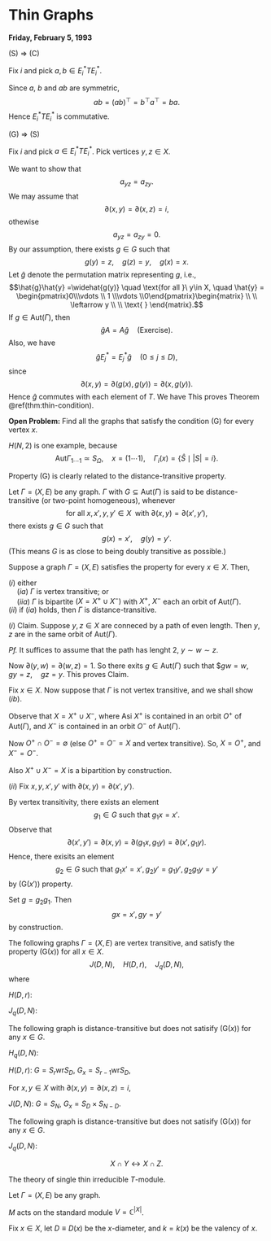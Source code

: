 # Thin Graphs {#lec8}
**Friday, February 5, 1993**

:::{.proof name="Proof of Theorem \@ref(thm:thin-condition) continued"}
| (S) $\Rightarrow$ (C)
Fix $i$ and pick $a, b\in E_i^*TE_i^*$. 

Since $a$, $b$ and $ab$ are symmetric, 
$$ab = (ab)^\top = b^\top a^\top = ba.$$
Hence $E_i^*TE_i^*$ is commutative. 

| (G) $\Rightarrow$ (S)
Fix $i$ and pick $a \in E_i^*TE_i^*$. Pick vertices $y, z\in X$. 

We want to show that 
$$a_{yz} = a_{zy}.$$
We may assume that 
$$\partial(x, y) = \partial(x,z) = i,$$
othewise 
$$a_{yz} = a_{zy} = 0.$$
By our assumption, there exists $g\in G$ such that
$$g(y) = z, \quad g(z) = y, \quad g(x) = x.$$
Let $\hat{g}$ denote the permutation matrix representing $g$, i.e., 
$$\hat{g}\hat{y} =\widehat{g(y)} \quad \text{for all }\ y\in X, \quad \hat{y} = \begin{pmatrix}0\\\vdots \\ 1 \\\vdots \\0\end{pmatrix}\begin{matrix} \\ \\ \leftarrow y \\ \\ \text{ } \end{matrix}.$$
If $g\in \mathrm{Aut}(\Gamma)$, then
$$\hat{g}A = A\hat{g} \quad \text{(Exercise)}.$$
Also, we have 
$$\hat{g}E_j^* = E^*_j\hat{g} \quad (0\leq j\leq D),$$
since 
$$\partial(x,y) = \partial(g(x), g(y)) = \partial(x, g(y)).$$
Hence $\hat{g}$ commutes with each element of $T$. We have
\begin{align}
a_{yz} & = (\hat{g}^{-1}a\hat{g})_{yz}, \quad (\hat{g})_{yz} = \begin{cases} 1 & g(z) = y\\ 0 & \text{else.}\end{cases}\\
& = \sum_{y', z'}(\hat{g}^{-1})_{yy'}a_{y'z'}\hat{g}_{z'z}\\
& \quad (\text{zero except for $g^{-1}(y') = y, \; g(z) = z'$}.)\\
& = a_{g(y)g(z)}\\
& = a_{zy}.
\end{align}
This proves Theorem  \@ref(thm:thin-condition).
:::


**Open Problem:**
Find all the graphs that satisfy the condition (G) for every vertex $x$.

$H(N, 2)$ is one example, because
$$\mathrm{Aut}\Gamma_{1\cdots 1} \simeq S_\Omega, \quad x = (1\cdots 1), \quad \Gamma_i(x) = \{\hat{S} \mid |S| = i\}.$$

Property (G) is clearly related to the distance-transitive property.

:::{.definition}
Let $\Gamma = (X, E)$ be any graph. $\Gamma$ with $G\subseteq \mathrm{Aut}(\Gamma)$ is said to be distance-transitive \index{distance-transitive} (or two-point homogeneous), whenever 
$$\text{for all } x, x', y, y'\in X \; \text{ with } \partial(x,y) = \partial(x',y'),$$ 
there exists $g\in G$ such that
$$g(x) = x',\quad g(y) = y'.$$
(This means $G$ is as close to being doubly transitive as possible.)
:::

:::{.lemma #property-g}
Suppose a graph $\Gamma = (X, E)$ satisfies the property \textrm{(G) = (G($x$))} for every $x\in X$. Then, 

| $(i)$ either
| $\quad (ia)$ $\Gamma$ is vertex transitive; or
| $\quad (iia)$ $\Gamma$ is bipartite $(X = X^+ \cup X^-)$ with $X^+$, $X^-$ each an orbit of $\mathrm{Aut}(\Gamma)$.

| $(ii)$ if $(ia)$ holds, then $\Gamma$ is distance-transitive.
:::

:::{.proof}
$(i)$
Claim. Suppose $y, z\in X$ are conneced by a path of even length. Then $y, z$ are in the same orbit of $\mathrm{Aut}(\Gamma)$.

_Pf._ 
It suffices to assume that the path has lenght $2$, $y \sim w\sim z$. 

Now $\partial(y,w) = \partial(w,z) = 1$. So there exits $g\in \mathrm{Aut}(\Gamma)$ such that 
$$gw = w, \quad gy = z, \quad gz = y.$
This proves Claim.

Fix $x\in X$. Now suppose that $\Gamma$ is not vertex transitive, and we shall show $(ib)$.

Observe that $X = X^+ \cup X^-$, where
\begin{align}
X^+ & = \{y\in X\mid \text{there exists a path of even length connecting $x$ and $y$}\}\\
X^- & = \{y\in X\mid \text{there exists a path of odd length connecting $x$ and $y$}\}
\end{align}
Asi $X^+$ is contained in an orbit $O^+$ of $\mathrm{Aut}(\Gamma)$, and $X^-$ is contained in an orbit $O^-$ of $\mathrm{Aut}(\Gamma)$.

Now $O^+\cap O^- = \emptyset$ (else $O^+ = O^- = X$ and vertex transitive).
So,
$X = O^+$, and $X^- = O^-$. 

Also $X^+ \cup X^- = X$ is a bipartition by construction.

$(ii)$ Fix $x, y, x', y'$ with $\partial(x,y) = \partial(x',y')$. 

By vertex transitivity, there exists an element 
$$g_1\in G \text{ such that } g_1x = x'.$$
Observe that 
$$\partial(x', y') = \partial(x,y) = \partial(g_1x, g_1y) = \partial(x', g_1y).$$
Hence, there exisits an element 
$$g_2\in G \text{ such that } g_1x' = x', g_2y' = g_1y', g_2g_1y = y'$$
by (G($x'$)) property.

Set $g = g_2g_1$. Then 
$$gx = x', gy = y'$$
by construction.
:::

The following graphs $\Gamma = (X, E)$ are vertex transitive, and satisfy the property (G($x$)) for all $x\in X$.
$$J(D, N), \quad H(D, r), \quad J_q(D,N),$$
where 

| $H(D,r)$: 
\begin{align}
X & = \{a_1\cdots a_D\mid a_i\in F, 1\leq i\leq D\}\\
& \quad F: \text{ any set of cardinality $r$}\\
E & = \{xy\mid y, x\in X, \; \text{$x$ and $y$ differ in exactly one coordiate}\}.
\end{align}

| $J_q(D, N)$:
\begin{align}
X & = \text{the set of all $D$-dimensional subspaces of $N$-dimensional vector space over $GF(q)$.}\\
& \quad F: \text{ any set of cardinality $r$}\\
E & = \{xy\mid y, x\in X, \; \dim (x\cap y) = D-1\}.
\end{align}

The following graph is distance-transitive but does not satisify (G($x$)) for any $x\in G$.

| $H_q(D,N)$: 
\begin{align}
X & = \text{the set of all $D\times N$ matrices with entries in $GF(q)$}.\\
E & = \{xy\mid y, x\in X, \; \mathrm{rank}(x-y) = 1.\}.
\end{align}

:::{.remark}
| $H(D,r)$: $G = S_r \mathrm{wr} S_D$, $G_x = S_{r-1} \mathrm{wr} S_D$, 
For $x, y\in X$ with $\partial(x, y) = \partial(x,z) = i$,
\begin{align}
Y = \{j\in \Omega \mid x_j\neq y_j\} & \leftrightarrow Z = \{j\in \Omega \mid x_j\neq z_j\}\\
(y_{j_1}, \ldots, y_{j_i}) & \leftrightarrow (z_{\ell_1}, \ldots, z_{\ell_i})
\end{align}

| $J(D, N)$: $G = S_N$, $G_x = S_D \times S_{N-D}$.
\begin{align}
X\cap Y & \leftrightarrow X \cap Z\\
(\Omega \setminus X)\cap Y & \leftrightarrow (\Omega \setminus X)\cap Z.
\end{align}

The following graph is distance-transitive but does not satisify (G($x$)) for any $x\in G$.

| $J_q(D,N)$: 
$$X\cap Y  \leftrightarrow X \cap Z.$$
:::

The theory of single thin irreducible $T$-module.

Let $\Gamma = (X, E)$ be any graph.
\begin{align}
M & = \text{Bose-Mesner algebra over $K/\mathbb{C}$ generated by the adjacency matrix $A$.}\\
& = \mathrm{Span}(E_0, \ldots, E_R).
\end{align}

$M$ acts on the standard module $V = \mathbb{C}^{|X|}$. 

Fix $x\in X$, let 
$D \equiv D(x)$ be the $x$-diameter, and $k = k(x)$ be the valency of $x$.

